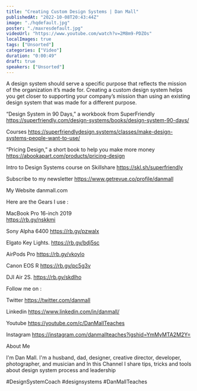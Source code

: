 ```yaml
---
title: "Creating Custom Design Systems | Dan Mall"
publishedAt: "2022-10-08T20:43:44Z"
image: "./hqdefault.jpg"
poster: "./maxresdefault.jpg"
videoUrl: "https://www.youtube.com/watch?v=2M8m9-PDZOs"
localImages: true
tags: ["Unsorted"]
categories: ["Video"]
duration: "0:00:49"
draft: true
speakers: ["Unsorted"]
---
```

A design system should serve a specific purpose that reflects the mission of the organization it’s made for. Creating a custom design system helps you get closer to supporting your company’s mission than using an existing design system that was made for a different purpose.


“Design System in 90 Days,” a workbook from SuperFriendly
https://superfriendly.com/design-systems/books/design-system-90-days/

Courses
https://superfriendlydesign.systems/classes/make-design-systems-people-want-to-use/

“Pricing Design,” a short book to help you make more money
https://abookapart.com/products/pricing-design

Intro to Design Systems course on Skillshare
https://skl.sh/superfriendly

Subscribe to my newsletter
https://www.getrevue.co/profile/danmall

My Website
danmall.com


Here are the Gears I use :

MacBook Pro 16-inch 2019  
https://rb.gy/nskkmi

Sony Alpha 6400
https://rb.gy/pzwalx

Elgato Key Lights.
https://rb.gy/bdj5sc

AirPods Pro
https://rb.gy/vkoylo

Canon EOS R 
https://rb.gy/pc5g3v

DJI Air 2S.
https://rb.gy/skdlho


Follow me on :

Twitter
https://twitter.com/danmall

Linkedin
https://www.linkedin.com/in/danmall/

Youtube
https://youtube.com/c/DanMallTeaches

Instagram
https://instagram.com/danmallteaches?igshid=YmMyMTA2M2Y=


About Me

I'm Dan Mall. I'm a husband, dad, designer, creative director, developer, photographer, and musician and In this Channel I share tips, tricks and tools about design system process and leadership


#DesignSystemCoach #designsystems  #DanMallTeaches
